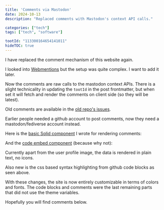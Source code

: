 ```yaml
---
title: 'Comments via Mastodon'
date: 2024-10-13
description: "Replaced comments with Mastodon's context API calls."

categories: ["tech"]
tags: ["tech", "software"]

tootId: "113300164654141011"
hideTOC: true
---
```



I have replaced the comment mechanism of this website again.

I looked into [Webmentions](https://indieweb.org/webmention) but the setup was quite complex. I want to add it later.

Now the comments are raw calls to the mastodon context APIs. There is a slight technicality in updating the `tootId` in the post frontmatter, but when set it will fetch and render the comments on client side (so they will be latest).

Old comments are available in the [old repo's issues](https://github.com/xypnox/blag_zola/issues). 

Earlier people needed a github account to post comments, now they need a mastodon/fediverse account instead.


Here is the [basic Solid component](https://github.com/xypnox/xypnox.github.io/tree/v2/src/components/comint) I wrote for rendering comments:

<CodeEmbed url="https://raw.githubusercontent.com/xypnox/xypnox.github.io/refs/heads/v2/src/components/comint/index.tsx" lang="ts" />


And the [code embed component](https://github.com/xypnox/xypnox.github.io/blob/v2/src/components/codeembed.astro) (because why not):

<CodeEmbed url="https://raw.githubusercontent.com/xypnox/xypnox.github.io/refs/heads/v2/src/components/codeembed.astro" lang="astro" />

Currently apart from the user profile image, the data is rendered in plain text, no icons.

Also new is the css based syntax highlighting from github code blocks as seen above.

With these changes, the site is now entirely customizable in terms of colors and fonts. The code blocks and comments were the last remaining parts that did not use the theme variables.



Hopefully you will find comments below.
